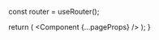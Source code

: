 


  const router = useRouter();

  return (
    <NextIntlClientProvider
      locale={router.locale}
      messages={locales[router.locale]}
      timeZone="Europe/Vienna"
    >
      <Head>
        <meta name="viewport" content="width=device-width, initial-scale=1.0" />
        <link rel="shortcut icon" href="/static/favicon.ico" type="image/x-icon" />
        <link rel="icon" href="/static/favicon.ico" type="image/x-icon" />
      </Head>
      <Component {...pageProps} />
    </NextIntlClientProvider>
  );
}

